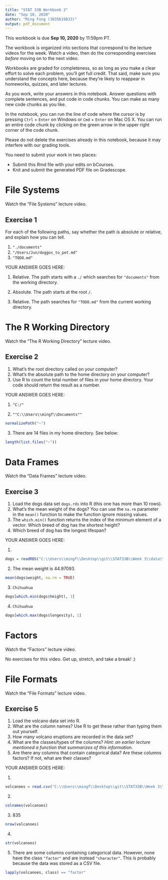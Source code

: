 ```yaml
---
title: "STAT 33B Workbook 2"
date: "Sep 10, 2020"
author: "Ming Fong (3035619833)"
output: pdf_document
---
```


This workbook is due __Sep 10, 2020__ by 11:59pm PT.

The workbook is organized into sections that correspond to the lecture videos
for the week. Watch a video, then do the corresponding exercises _before_
moving on to the next video.

Workbooks are graded for completeness, so as long as you make a clear effort to
solve each problem, you'll get full credit. That said, make sure you understand
the concepts here, because they're likely to reappear in homeworks, quizzes,
and later lectures.

As you work, write your answers in this notebook. Answer questions with
complete sentences, and put code in code chunks. You can make as many new code
chunks as you like.

In the notebook, you can run the line of code where the cursor is by pressing
`Ctrl` + `Enter` on Windows or `Cmd` + `Enter` on Mac OS X. You can run an
entire code chunk by clicking on the green arrow in the upper right corner of
the code chunk. 

Please do not delete the exercises already in this notebook, because it may
interfere with our grading tools.

You need to submit your work in two places:

* Submit this Rmd file with your edits on bCourses.
* Knit and submit the generated PDF file on Gradescope.


File Systems
============

Watch the "File Systems" lecture video.


## Exercise 1

For each of the following paths, say whether the path is absolute or relative,
and explain how you can tell.

1. `"./documents"`
2. `"/Users/Jun/doggos_to_pet.md"`
3. `"TODO.md"`

YOUR ANSWER GOES HERE:

1. Relative. The path starts with a `./` which searches for `"documents"` from the working directory.

2. Absolute. The path starts at the root `/`.

3. Relative. The path searches for `"TODO.md"` from the current working directory.

The R Working Directory
=======================

Watch the "The R Working Directory" lecture video.


## Exercise 2

1. What's the root directory called on your computer?
2. What's the absolute path to the home directory on your computer?
3. Use R to count the total number of files in your home directory. Your code
   should return the result as a number.

YOUR ANSWER GOES HERE:

1. `"C:/"`

2. `""C:\\Users\\mingf\\Documents""`
```r
normalizePath("~")
```

3. There are $14$ files in my home directory. See below:
```r
length(list.files("~"))
```

Data Frames
===========

Watch the "Data Frames" lecture video.

## Exercise 3

1. Load the dogs data set `dogs.rds` into R (this one has more than 10 rows).
2. What's the mean weight of the dogs? You can use the `na.rm` parameter in the
   `mean()` function to make the function ignore missing values.
3. The `which.min()` function returns the index of the minimum element of a
   vector. Which breed of dog has the shortest height?
4. Which breed of dog has the longest lifespan?

YOUR ANSWER GOES HERE:

1. 
```r
dogs = readRDS("C:\\Users\\mingf\\Desktop\\git\\STAT33B\\Week 3\\data\\dogs.rds")
```

2. The mean weight is $44.97093$.
```r
mean(dogs$weight, na.rm = TRUE)
```

3. `Chihuahua`
```r
dogs[which.min(dogs$height), 1]
```

4. `Chihuahua`
```r
dogs[which.max(dogs$longevity), 1]
```

Factors
=======

Watch the "Factors" lecture video.


No exercises for this video. Get up, stretch, and take a break! :)


File Formats
============

Watch the "File Formats" lecture video.


## Exercise 5

1. Load the volcano data set into R.
2. What are the column names? Use R to get these rather than typing them out
   yourself.
3. How many volcano eruptions are recorded in the data set?
4. What are the classes/types of the columns? _Hint: an earlier lecture
   mentioned a function that summarizes of this information._
5. Are there any columns that contain categorical data? Are these columns
   factors? If not, what are their classes?

YOUR ANSWER GOES HERE:

1. 
```r
volcanoes = read.csv("C:\\Users\\mingf\\Desktop\\git\\STAT33B\\Week 3\\data\\volcano.csv")
```

2. 
```r
colnames(volcanoes)
```

3. 835
```r
nrow(volcanoes)
```

4. 
```r
str(volcanoes)
```

5. There are some columns containing categorical data. However, none have the class `"factor"` and are instead `"character"`. This is probably because the data was stored as a CSV file.
```r
lapply(volcanoes, class) == "factor"
```